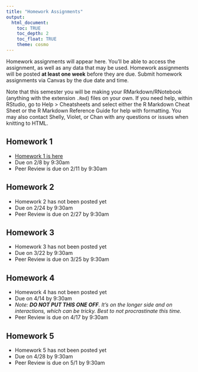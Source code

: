 ```yaml
---
title: "Homework Assignments"
output: 
  html_document:
    toc: TRUE
    toc_depth: 2
    toc_float: TRUE
    theme: cosmo
---
```


Homework assignments will appear here. You'll be able to access the assignment, as well as any data that may be used. Homework assignments will be posted **at least one week** before they are due. Submit homework assignments via Canvas by the due date and time.

Note that this semester you will be making your RMarkdown/RNotebook (anything with the extension `.Rmd`) files on your own. If you need help, within RStudio, go to Help > Cheatsheets and select either the R Markdown Cheat Sheet or the R Markdown Reference Guide for help with formatting. You may also contact Shelly, Violet, or Chan with any questions or issues when knitting to HTML.

## Homework 1
- [Homework 1 is here](homework/homework1.html)
- Due on 2/8 by 9:30am
- Peer Review is due on 2/11 by 9:30am

## Homework 2
- Homework 2 has not been posted yet
- Due on 2/24 by 9:30am
- Peer Review is due on 2/27 by 9:30am

## Homework 3
- Homework 3 has not been posted yet
- Due on 3/22 by 9:30am
- Peer Review is due on 3/25 by 9:30am

## Homework 4
- Homework 4 has not been posted yet
- Due on 4/14 by 9:30am
- *Note: __DO NOT PUT THIS ONE OFF__. It's on the longer side and on interactions, which can be tricky. Best to not procrastinate this time.*
- Peer Review is due on 4/17 by 9:30am

## Homework 5
- Homework 5 has not been posted yet
- Due on 4/28 by 9:30am
- Peer Review is due on 5/1 by 9:30am
